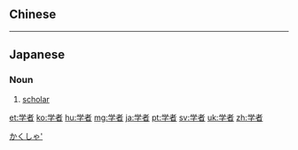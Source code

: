 {{also|學者}}
==Chinese==
{{zh-see|學者}}

----

==Japanese==
{{ja-kanjitab|がく|しゃ|yomi=o}}

===Noun===
{{ja-noun|がくしゃ|kyu=學者}}

# [[scholar]]

[[Category:ja:Education|かくしゃ']]

[[et:学者]]
[[ko:学者]]
[[hu:学者]]
[[mg:学者]]
[[ja:学者]]
[[pt:学者]]
[[sv:学者]]
[[uk:学者]]
[[zh:学者]]